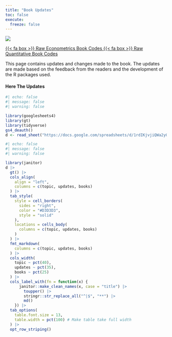 ```yaml
---
title: "Book Updates"
toc: false
execute: 
  freeze: false
---
```


![](buku.webp)

<span class="listing-btn-group">
<a href="https://dseconometrics.netlify.app/" class="btn" role="button">{{< fa box >}} Raw Econometrics Book Codes </a>
<a href="https://dsmultivariate.netlify.app/" class="btn" role="button">{{< fa box >}} Raw Quantitative Book Codes </a> 

This page contains updates and changes made to the book. The updates are made based on the feedback from the readers and the development of the R packages used.

#### Here The Updates

```r
#| echo: false
#| message: false
#| warning: false

library(googlesheets4)
library(gt)
library(tidyverse)
gs4_deauth()
d <- read_sheet("https://docs.google.com/spreadsheets/d/1rdIKjvjiQWa2yOlBptmxQ8cNY-m8oi3qOakP0MFTs7o/edit?usp=sharing")
```

```r
#| echo: false
#| message: false
#| warning: false

library(janitor)
d |>
  gt() |>
  cols_align(
    align = "left", 
    columns = c(topic, updates, books)
  ) |>
  tab_style(
    style = cell_borders(
      sides = "right",
      color = "#D3D3D3",
      style = "solid"
    ),
    locations = cells_body(
      columns = c(topic, updates, books)
    )
  ) |>
  fmt_markdown(
    columns = c(topic, updates, books)
  ) |>
  cols_width(
    topic ~ pct(40),
    updates ~ pct(35), 
    books ~ pct(25)
  ) |>
  cols_label_with(fn = function(x) {
      janitor::make_clean_names(x, case = "title") |>
        toupper() |>
        stringr::str_replace_all("^|$", "**") |>
        md()
    }) |>
  tab_options(
    table.font.size = 13,
    table.width = pct(100) # Make table take full width
  ) |>
  opt_row_striping()
```